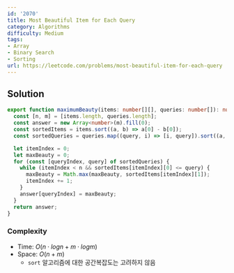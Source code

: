 ```yaml
---
id: '2070'
title: Most Beautiful Item for Each Query
category: Algorithms
difficulty: Medium
tags:
- Array
- Binary Search
- Sorting
url: https://leetcode.com/problems/most-beautiful-item-for-each-query
---
```


## Solution

```typescript filename="solution.ts" copy
export function maximumBeauty(items: number[][], queries: number[]): number[] {
  const [n, m] = [items.length, queries.length];
  const answer = new Array<number>(m).fill(0);
  const sortedItems = items.sort((a, b) => a[0] - b[0]);
  const sortedQueries = queries.map((query, i) => [i, query]).sort((a, b) => a[1] - b[1]);

  let itemIndex = 0;
  let maxBeauty = 0;
  for (const [queryIndex, query] of sortedQueries) {
    while (itemIndex < n && sortedItems[itemIndex][0] <= query) {
      maxBeauty = Math.max(maxBeauty, sortedItems[itemIndex][1]);
      itemIndex += 1;
    }
    answer[queryIndex] = maxBeauty;
  }
  return answer;
}
```

### Complexity

- Time: $O(n \cdot logn + m \cdot logm)$
- Space: $O(n + m)$
  - `sort` 알고리즘에 대한 공간복잡도는 고려하지 않음

